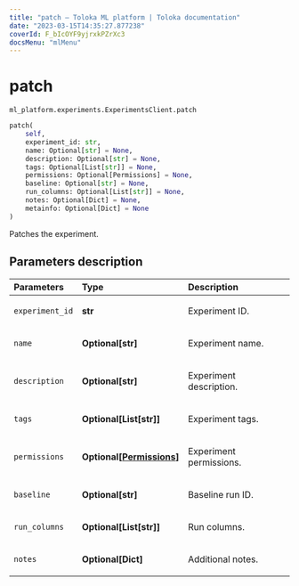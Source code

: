 ```yaml
---
title: "patch — Toloka ML platform | Toloka documentation"
date: "2023-03-15T14:35:27.877238"
coverId: F_bIcOYF9yjrxkPZrXc3
docsMenu: "mlMenu"
---
```


# patch

`ml_platform.experiments.ExperimentsClient.patch`

```python
patch(
    self,
    experiment_id: str,
    name: Optional[str] = None,
    description: Optional[str] = None,
    tags: Optional[List[str]] = None,
    permissions: Optional[Permissions] = None,
    baseline: Optional[str] = None,
    run_columns: Optional[List[str]] = None,
    notes: Optional[Dict] = None,
    metainfo: Optional[Dict] = None
)
```

Patches the experiment.

## Parameters description

| Parameters | Type | Description |
| :----------| :----| :-----------|
`experiment_id`|**str**|<p>Experiment ID.</p>
`name`|**Optional\[str\]**|<p>Experiment name.</p>
`description`|**Optional\[str\]**|<p>Experiment description.</p>
`tags`|**Optional\[List\[str\]\]**|<p>Experiment tags.</p>
`permissions`|**Optional\[[Permissions](/docs/toloka-ml/reference/ml_platform.core.Permissions)\]**|<p>Experiment permissions.</p>
`baseline`|**Optional\[str\]**|<p>Baseline run ID.</p>
`run_columns`|**Optional\[List\[str\]\]**|<p>Run columns.</p>
`notes`|**Optional\[Dict\]**|<p>Additional notes.</p>